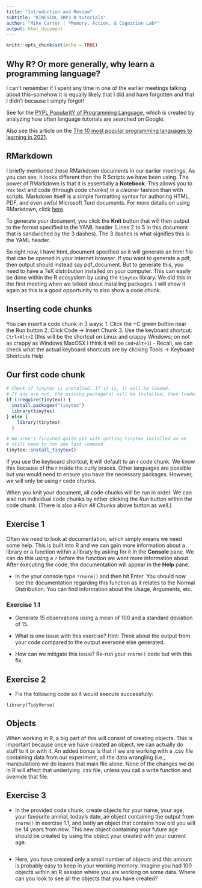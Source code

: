 ```yaml
---
title: "Introduction and Review"
subtitle: "KINESIOL 3RP3 R tutorials"
author: "Mike Carter | *Memory, Action, & Cognition Lab*"
output: html_document
---
```


```r
knitr::opts_chunk$set(echo = TRUE)
```

## Why R? Or more generally, why learn a programming language?
I can't remember if I spent any time in one of the earlier meetings talking about this--somehow it is equally likely that I did and have forgotten and that I didn't because I simply forgot!

See for the [PYPL PopularitY of Programming Language](https://pypl.github.io/PYPL.html), which is created by analyzing how often language tutorials are searched on Google.

Also see this article on the [The 10 most popular programming languages to learning in 2021](https://www.northeastern.edu/graduate/blog/most-popular-programming-languages/).

## RMarkdown
I briefly mentioned these RMarkdown documents in our earlier meetings. As you can see, it looks different than the R Scripts we have been using. The power of RMarkdown is that it is essentially a **Notebook**. This allows you to mix text and code (through code chunks) in a *cleaner* fashion than with scripts. Markdown itself is a simple formatting syntax for authoring HTML, PDF, and even awful Microsoft Turd documents. For more details on using RMarkdown, click [here](https://rmarkdown.rstudio.com/).

To generate your document, you click the **Knit** button that will then output to the format specified in the YAML header (Lines 2 to 5 in this document that is sandwiched by the 3 dashes). The 3 dashes is what signifies this is the YAML header.

So right now, I have html_document specified so it will generate an html file that can be opened in your internet browser. If you want to generate a pdf, then output should instead say pdf_document. But to generate this, you need to have a TeX distribution installed on your computer. This can easily be done within the R ecosystem by using the `tinytex` library. We did this in the first meeting when we talked about installing packages. I will show it again as this is a good opportunity to also show a code chunk.

## Inserting code chunks
You can insert a code chunk in 3 ways:
  1. Click the +C green button near the Run button
  2. Click Code -> Insert Chunk
  3. Use the keyboard shortcut: `Ctrl+Alt+I` (this will be the shortcut on Linux and crappy Windows; on not as crappy as Windows MacOSX I think it will be `Cmd+Alt+I`)
    - Recall, we can check what the actual keyboard shortcuts are by clicking Tools -> Keyboard Shortcuts Help

## Our first code chunk

```r
# Check if tinytex is installed. If it is, it will be loaded. 
# If any are not, the missing package(s) will be installed, then loaded
if (!require(tinytex)) {
  install.packages("tinytex")
  library(tinytex)
} else {
    library(tinytex)
  }

# We aren't finished quite yet with getting tinytex installed as we
# still need to run one last command
tinytex::install_tinytex()
```

If you use the keyboard shortcut, it will default to an r code chunk. We know this because of the r inside the curly braces. Other languages are possible but you would need to ensure you have the necessary packages. However, we will only be using r code chunks.

When you knit your document, all code chunks will be run in order. We can also run individual code chunks by either clicking the *Run* button within the code chunk. (There is also a *Run All Chunks* above button as well.)

## Exercise 1
Often we need to look at documentation, which simply means we need some help. This is built into R and we can gain more information about a library or a function within a library by asking for it in the **Console** pane. We can do this using a `?` before the function we want more information about. After executing the code, the documentation will appear in the **Help** pane.

- In the your console type `?rnorm()` and then hit Enter. You should now see the documentation regarding this function as it relates to the Normal Distribution. You can find information about the Usage, Arguments, etc.

### Exercise 1.1
- Generate 15 observations using a mean of 100 and a standard deviation of 15.

- What is one issue with this exercise? Hint: Think about the output from your code compared to the output everyone else generated.

- How can we mitigate this issue? Re-run your `rnorm()` code but with this fix.

## Exercise 2
- Fix the following code so it would execute successfully:

```{}
library(TidyVerse)
```

## Objects
When working in R, a big part of this will consist of creating objects. This is important because once we have created an object, we can actually do stuff to it or with it. An added bonus is that if we are working with a .csv file containing data from our experiment, all the data wrangling (i.e., manipulation) we do leaves that main file alone. None of the changes we do in R will affect that underlying .csv file, unless you call a write function and override that file.

## Exercise 3
- In the provided code chunk, create objects for your name, your age, your favourite animal, today's date, an object containing the output from `rnorm()` in exercise 1.1, and lastly an object that contains how old you will be 14 years from now. This new object containing your future age should be created by using the object your created with your current age.

```r

```

- Here, you have created only a small number of objects and this amount is probably easy to keep in your working memory. Imagine you had 100 objects within an R session where you are working on some data. Where can you look to see all the objects that you have created?
